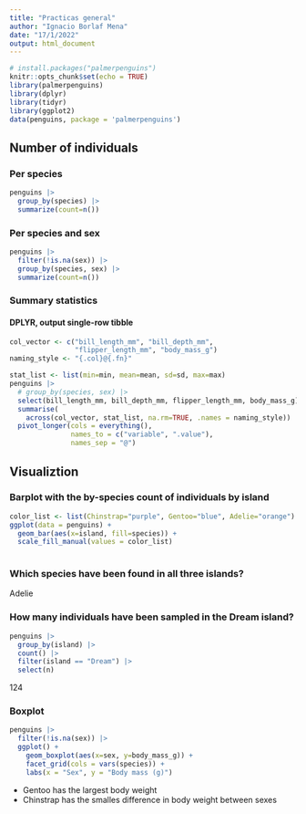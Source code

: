 ```yaml
---
title: "Practicas general"
author: "Ignacio Borlaf Mena"
date: "17/1/2022"
output: html_document
---
```


```r
# install.packages("palmerpenguins")
knitr::opts_chunk$set(echo = TRUE)
library(palmerpenguins)
library(dplyr)
library(tidyr)
library(ggplot2)
data(penguins, package = 'palmerpenguins')
```

## Number of individuals

### Per species

```r
penguins |>
  group_by(species) |>
  summarize(count=n())
```
### Per species and sex

```r
penguins |>
  filter(!is.na(sex)) |>
  group_by(species, sex) |>
  summarize(count=n())
```

### Summary statistics

#### DPLYR, output single-row tibble

```r

col_vector <- c("bill_length_mm", "bill_depth_mm",
                "flipper_length_mm", "body_mass_g")
naming_style <- "{.col}@{.fn}"

stat_list <- list(min=min, mean=mean, sd=sd, max=max)
penguins |>
  # group_by(species, sex) |>
  select(bill_length_mm, bill_depth_mm, flipper_length_mm, body_mass_g) |>
  summarise(
    across(col_vector, stat_list, na.rm=TRUE, .names = naming_style)) |>
  pivot_longer(cols = everything(),
               names_to = c("variable", ".value"),
               names_sep = "@")
```

## Visualiztion

### Barplot with the by-species count of individuals by island

```r
color_list <- list(Chinstrap="purple", Gentoo="blue", Adelie="orange")
ggplot(data = penguins) +
  geom_bar(aes(x=island, fill=species)) +
  scale_fill_manual(values = color_list)
  
```

### Which species have been found in all three islands?

Adelie

### How many individuals have been sampled in the Dream island?

```r
penguins |>
  group_by(island) |>
  count() |>
  filter(island == "Dream") |>
  select(n)
```
124

### Boxplot
```r
penguins |>
  filter(!is.na(sex)) |>
  ggplot() +
    geom_boxplot(aes(x=sex, y=body_mass_g)) +
    facet_grid(cols = vars(species)) +
    labs(x = "Sex", y = "Body mass (g)")
```

* Gentoo has the largest body weight
* Chinstrap has the smalles difference in body weight between sexes